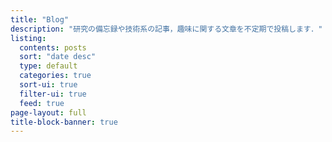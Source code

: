 ---
title: "Blog"
description: "研究の備忘録や技術系の記事，趣味に関する文章を不定期で投稿します．"
listing:
  contents: posts
  sort: "date desc"
  type: default
  categories: true
  sort-ui: true
  filter-ui: true
  feed: true
page-layout: full
title-block-banner: true
---


